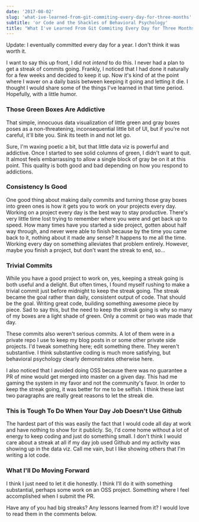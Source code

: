 ```yaml
---
date: '2017-08-02'
slug: 'what-ive-learned-from-git-commiting-every-day-for-three-months'
subtitle: 'or Code and the Shackles of Behavioral Psychology'
title: "What I've Learned From Git Commiting Every Day for Three Months"
---
```


Update: I eventually committed every day for a year. I don't think it was worth it.

I want to say this up front, I did not _intend_ to do this. I never had a plan to get a streak of commits going. Frankly, I noticed that I had done it naturally for a few weeks and decided to keep it up. Now it's kind of at the point where I waver on a daily basis between keeping it going and letting it die. I thought I would share some of the things I've learned in that time period. Hopefully, with a little humor.

### Those Green Boxes Are Addictive

That simple, innocuous data visualization of little green and gray boxes poses as a non-threatening, inconsequential little bit of UI, but if you're not careful, it'll bite you. Sink its teeth in and not let go.

Sure, I'm waxing poetic a bit, but that little data viz is powerful and addictive. Once I started to see solid columns of green, I didn't want to quit. It almost feels embarrassing to allow a single block of gray be on it at this point. This quality is both good and bad depending on how you respond to addictions.

### Consistency Is Good

One good thing about making daily commits and turning those gray boxes into green ones is how it gets you to work on your projects every day. Working on a project every day is the best way to stay productive. There's very little time lost trying to remember where you were and get back up to speed. How many times have you started a side project, gotten about half way through, and never were able to finish because by the time you came back to it, nothing about it made any sense? It happens to me all the time. Working every day on something alleviates that problem entirely. However, maybe you finish a project, but don't want the streak to end, so...

### Trivial Commits

While you have a good project to work on, yes, keeping a streak going is both useful and a delight. But often times, I found myself rushing to make a trivial commit just before midnight to keep the streak going. The streak became the goal rather than daily, consistent output of code. That should be the goal. Writing great code, building something awesome piece by piece. Sad to say this, but the need to keep the streak going is why so many of my boxes are a light shade of green. Only a commit or two was made that day.

These commits also weren't serious commits. A lot of them were in a private repo I use to keep my blog posts in or some other private side projects. I'd tweak something here; edit something there. They weren't substantive. I think substantive coding is much more satisfying, but behavioral psychology clearly demonstrates otherwise here.

I also noticed that I avoided doing OSS because there was no guarantee a PR of mine would get merged into master on a given day. This had me gaming the system in my favor and not the community's favor. In order to keep the streak going, it was better for me to be selfish. I think these last two paragraphs are really great reasons to let the streak die.

### This is Tough To Do When Your Day Job Doesn't Use Github

The hardest part of this was easily the fact that I would code all day at work and have nothing to show for it publicly. So, I'd come home without a lot of energy to keep coding and just do something small. I don't think I would care about a streak at all if my day job used Github and my activity was showing up in the data viz. Call me vain, but I like showing others that I'm writing a lot code.

### What I'll Do Moving Forward

I think I just need to let it die honestly. I think I'll do it with something substantial, perhaps some work on an OSS project. Something where I feel accomplished when I submit the PR.

Have any of you had big streaks? Any lessons learned from it? I would love to read them in the comments below.
